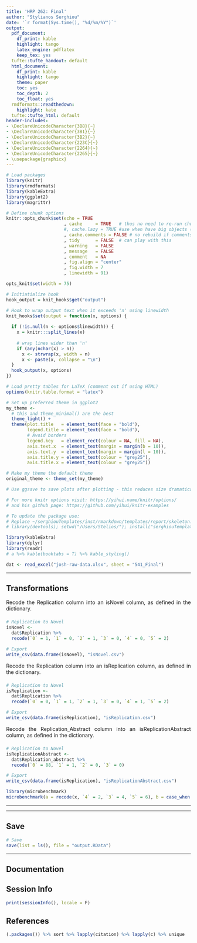 ```yaml
---
title: 'HRP 262: Final'
author: "Stylianos Serghiou"
date: '`r format(Sys.time(), "%d/%m/%Y")`'
output:
  pdf_document:
    df_print: kable
    highlight: tango
    latex_engine: pdflatex
    keep_tex: yes
  tufte::tufte_handout: default
  html_document:
    df_print: kable
    highlight: tango
    theme: paper
    toc: yes
    toc_depth: 2
    toc_float: yes
  rmdformats::readthedown:
    highlight: kate
  tufte::tufte_html: default
header-includes:
- \DeclareUnicodeCharacter{3B8}{~}
- \DeclareUnicodeCharacter{3B1}{~}
- \DeclareUnicodeCharacter{3B2}{~}
- \DeclareUnicodeCharacter{223C}{~}
- \DeclareUnicodeCharacter{2264}{~}
- \DeclareUnicodeCharacter{2265}{~}
- \usepackage{graphicx}
---
```


<style>
p {

text-align: justify;
text-justify: interword;
padding: 0 0 0.5em 0

}
</style>

```r
# Load packages
library(knitr)
library(rmdformats)
library(kableExtra)
library(ggplot2)
library(magrittr)

# Define chunk options
knitr::opts_chunk$set(echo = TRUE
                      , cache     = TRUE   # thus no need to re-run chunks
                      #, cache.lazy = TRUE #use when have big objects (>1 GB)
                      , cache.comments = FALSE # no rebuild if comments change
                      , tidy      = FALSE  # can play with this
                      , warning   = FALSE 
                      , message   = FALSE
                      , comment   = NA
                      , fig.align = "center"
                      , fig.width = 7
                      , linewidth = 91)

opts_knit$set(width = 75)

# Initiatialize hook
hook_output = knit_hooks$get("output")

# Hook to wrap output text when it exceeds 'n' using linewidth
knit_hooks$set(output = function(x, options) {
  
  if (!is.null(n <- options$linewidth)) {
    x = knitr:::split_lines(x)
    
    # wrap lines wider than 'n' 
    if (any(nchar(x) > n)) 
      x <- strwrap(x, width = n)
      x <- paste(x, collapse = "\n")
  }
  hook_output(x, options)
})

# Load pretty tables for LaTeX (comment out if using HTML)
options(knitr.table.format = "latex")

# Set up preferred theme in ggplot2
my_theme <- 
  # this and theme_minimal() are the best
  theme_light() +  
  theme(plot.title   = element_text(face = "bold"),
        legend.title = element_text(face = "bold"),
        # Avoid borders
        legend.key   = element_rect(colour = NA, fill = NA),  
        axis.text.x  = element_text(margin = margin(b = 10)),
        axis.text.y  = element_text(margin = margin(l = 10)),
        axis.title.y = element_text(colour = "grey25"),
        axis.title.x = element_text(colour = "grey25"))

# Make my theme the default theme
original_theme <- theme_set(my_theme)

# Use ggsave to save plots after plotting - this reduces size dramatically

# For more knitr options visit: https://yihui.name/knitr/options/
# and his github page: https://github.com/yihui/knitr-examples

# To update the package use:
# Replace ~/serghiouTemplates/inst/rmarkdown/templates/report/skeleton.rmd
# library(devtools); setwd("/Users/Stelios/"); install("serghiouTemplates")
```

```r
library(kableExtra)
library(dplyr)
library(readr)
# a %>% kable(booktabs = T) %>% kable_styling()
```

```r
dat <- read_excel("josh-raw-data.xlsx", sheet = "541_Final")
```

***

## Transformations

Recode the Replication column into an isNovel column, as defined in the dictionary.

```r
# Replication to Novel
isNovel <- 
  dat$Replication %>% 
  recode(`0` = 1, `1` = 0, `2` = 1, `3` = 0, `4` = 0, `5` = 2)

# Export
write_csv(data.frame(isNovel), "isNovel.csv")
```

Recode the Replication column into an isReplication column, as defined in the dictionary.

```r
# Replication to Novel
isReplication <- 
  dat$Replication %>% 
  recode(`0` = 0, `1` = 1, `2` = 1, `3` = 0, `4` = 1, `5` = 2)

# Export
write_csv(data.frame(isReplication), "isReplication.csv")
```

Recode the Replication_Abstract column into an isReplicationAbstract column, as defined in the dictionary.

```r
# Replication to Novel
isReplicationAbstract <- 
  dat$Replication_abstract %>% 
  recode(`0` = 88, `1` = 1, `2` = 0, `3` = 0)

# Export
write_csv(data.frame(isReplication), "isReplicationAbstract.csv")
```


```r
library(microbenchmark)
microbenchmark(a = recode(x, `4` = 2, `3` = 4, `5` = 6), b = case_when(x == 4 ~ 2, x == 3 ~ 4, x == 5 ~ 6, TRUE ~ as.numeric(x)))
```

***

***

## Save

```r
# Save
save(list = ls(), file = "output.RData")
```

***

## Documentation

## Session Info

```r
print(sessionInfo(), locale = F)
```

## References

```r
(.packages()) %>% sort %>% lapply(citation) %>% lapply(c) %>% unique
```
